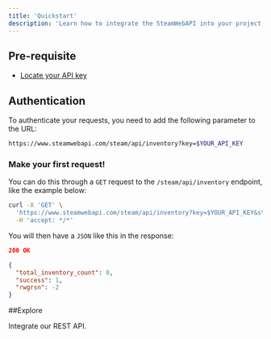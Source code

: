 ```yaml
---
title: 'Quickstart'
description: 'Learn how to integrate the SteamWebAPI into your project, without losing your brand!'
---
```


## Pre-requisite

- [Locate your API key](https://www.steamwebapi.com/dashboard)

## Authentication

To authenticate your requests, you need to add the following parameter to the URL:

```bash
https://www.steamwebapi.com/steam/api/inventory?key=$YOUR_API_KEY
```

### Make your first request!

You can do this through a `GET` request to the `/steam/api/inventory` endpoint, like the example below:

```bash
curl -X 'GET' \
  'https://www.steamwebapi.com/steam/api/inventory?key=$YOUR_API_KEY&steam_id=76561199473537425' \
  -H 'accept: */*'
```

You will then have a `JSON` like this in the response:

```json
200 OK

{
  "total_inventory_count": 0,
  "success": 1,
  "rwgrsn": -2
}
```

##Explore

<CardGroup cols={2}>
  <Card
    title="API Reference"
    icon="file"
    href="/api-referenc"
  >
    Integrate our REST API.
  </Card>
</CardGroup>